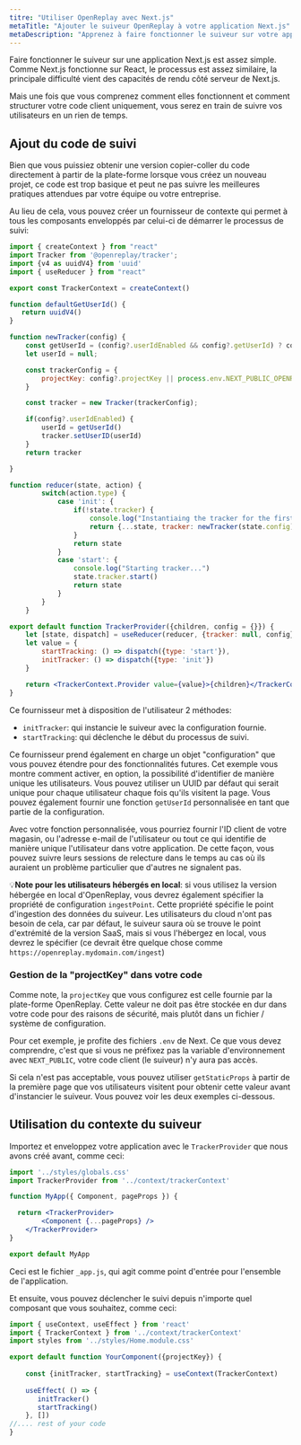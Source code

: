 ```yaml
---
titre: "Utiliser OpenReplay avec Next.js"
metaTitle: "Ajouter le suiveur OpenReplay à votre application Next.js"
metaDescription: "Apprenez à faire fonctionner le suiveur sur votre application Next.js"
---
```


Faire fonctionner le suiveur sur une application Next.js est assez simple. Comme Next.js fonctionne sur React, le processus est assez similaire, la principale difficulté vient des capacités de rendu côté serveur de Next.js.

Mais une fois que vous comprenez comment elles fonctionnent et comment structurer votre code client uniquement, vous serez en train de suivre vos utilisateurs en un rien de temps.

## Ajout du code de suivi

Bien que vous puissiez obtenir une version copier-coller du code directement à partir de la plate-forme lorsque vous créez un nouveau projet, ce code est trop basique et peut ne pas suivre les meilleures pratiques attendues par votre équipe ou votre entreprise.

Au lieu de cela, vous pouvez créer un fournisseur de contexte qui permet à tous les composants enveloppés par celui-ci de démarrer le processus de suivi:


```jsx
import { createContext } from "react"
import Tracker from '@openreplay/tracker';
import {v4 as uuidV4} from 'uuid'
import { useReducer } from "react"

export const TrackerContext = createContext()

function defaultGetUserId() {
   return uuidV4() 
}

function newTracker(config) {
    const getUserId = (config?.userIdEnabled && config?.getUserId) ? config.getUserId : defaultGetUserId
    let userId = null;

    const trackerConfig = {
        projectKey: config?.projectKey || process.env.NEXT_PUBLIC_OPENREPLAY_PROJECT_KEY
    }

    const tracker = new Tracker(trackerConfig);

    if(config?.userIdEnabled) {
        userId = getUserId()
        tracker.setUserID(userId)
    }
    return tracker

}

function reducer(state, action) {
        switch(action.type) {
            case 'init': {
                if(!state.tracker) {
                    console.log("Instantiaing the tracker for the first time...")
                    return {...state, tracker: newTracker(state.config)}
                }
                return state
            }
            case 'start': {
                console.log("Starting tracker...")
                state.tracker.start()
                return state
            }
        }
    }

export default function TrackerProvider({children, config = {}}) {
    let [state, dispatch] = useReducer(reducer, {tracker: null, config})
    let value = {
        startTracking: () => dispatch({type: 'start'}),
        initTracker: () => dispatch({type: 'init'})
    }

    return <TrackerContext.Provider value={value}>{children}</TrackerContext.Provider>
}
```


Ce fournisseur met à disposition de l'utilisateur 2 méthodes:

- `initTracker`: qui instancie le suiveur avec la configuration fournie.
- `startTracking`: qui déclenche le début du processus de suivi.

Ce fournisseur prend également en charge un objet "configuration" que vous pouvez étendre pour des fonctionnalités futures. Cet exemple vous montre comment activer, en option, la possibilité d'identifier de manière unique les utilisateurs. Vous pouvez utiliser un UUID par défaut qui serait unique pour chaque utilisateur chaque fois qu'ils visitent la page. Vous pouvez également fournir une fonction `getUserId` personnalisée en tant que partie de la configuration.

Avec votre fonction personnalisée, vous pourriez fournir l'ID client de votre magasin, ou l'adresse e-mail de l'utilisateur ou tout ce qui identifie de manière unique l'utilisateur dans votre application. De cette façon, vous pouvez suivre leurs sessions de relecture dans le temps au cas où ils auraient un problème particulier que d'autres ne signalent pas.

💡**Note pour les utilisateurs hébergés en local**: si vous utilisez la version hébergée en local d'OpenReplay, vous devrez également spécifier la propriété de configuration `ingestPoint`. Cette propriété spécifie le point d'ingestion des données du suiveur. Les utilisateurs du cloud n'ont pas besoin de cela, car par défaut, le suiveur saura où se trouve le point d'extrémité de la version SaaS, mais si vous l'hébergez en local, vous devrez le spécifier (ce devrait être quelque chose comme `https://openreplay.mydomain.com/ingest`)

### Gestion de la "projectKey" dans votre code

Comme note, la `projectKey` que vous configurez est celle fournie par la plate-forme OpenReplay. Cette valeur ne doit pas être stockée en dur dans votre code pour des raisons de sécurité, mais plutôt dans un fichier / système de configuration.

Pour cet exemple, je profite des fichiers `.env` de Next. Ce que vous devez comprendre, c'est que si vous ne préfixez pas la variable d'environnement avec `NEXT_PUBLIC`, votre code client (le suiveur) n'y aura pas accès.

Si cela n'est pas acceptable, vous pouvez utiliser `getStaticProps` à partir de la première page que vos utilisateurs visitent pour obtenir cette valeur avant d'instancier le suiveur. Vous pouvez voir les deux exemples ci-dessous.

## Utilisation du contexte du suiveur

Importez et enveloppez votre application avec le `TrackerProvider` que nous avons créé avant, comme ceci:


```jsx
import '../styles/globals.css'
import TrackerProvider from '../context/trackerContext'

function MyApp({ Component, pageProps }) {

  return <TrackerProvider>
        <Component {...pageProps} />
    </TrackerProvider>
}

export default MyApp
```


Ceci est le fichier `_app.js`, qui agit comme point d'entrée pour l'ensemble de l'application.

Et ensuite, vous pouvez déclencher le suivi depuis n'importe quel composant que vous souhaitez, comme ceci:


```jsx
import { useContext, useEffect } from 'react'
import { TrackerContext } from '../context/trackerContext'
import styles from '../styles/Home.module.css'

export default function YourComponent({projectKey}) {
    
    const {initTracker, startTracking} = useContext(TrackerContext)
    
    useEffect( () => {
       initTracker()
       startTracking()
    }, [])
//.... rest of your code
}
```

